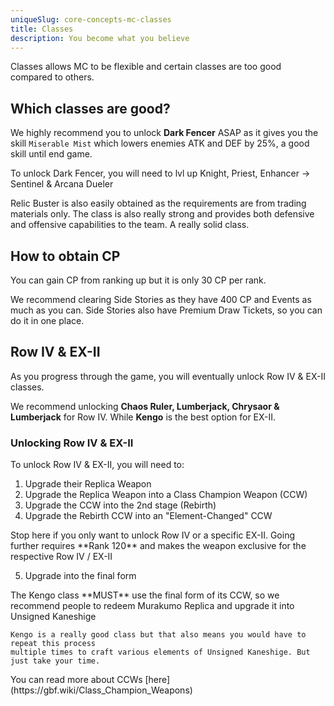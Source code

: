 ```yaml
---
uniqueSlug: core-concepts-mc-classes
title: Classes
description: You become what you believe
---
```


Classes allows MC to be flexible and certain classes are too good compared to others.

## Which classes are good?

We highly recommend you to unlock **Dark Fencer** ASAP as it gives you the skill `Miserable Mist`
which lowers enemies ATK and DEF by 25%, a good skill until end game.

<Callout type="default">
    To unlock Dark Fencer, you will need to lvl up Knight,
    Priest, Enhancer -> Sentinel & Arcana Dueler
</Callout>

Relic Buster is also easily obtained as the requirements are from trading materials only.
The class is also really strong and provides both defensive and offensive capabilities to the team. A really solid class.

## How to obtain CP

You can gain CP from ranking up but it is only 30 CP per rank.

We recommend clearing Side Stories as they have 400 CP and Events as much as you can.
Side Stories also have Premium Draw Tickets, so you can do it in one place.

## Row IV & EX-II

As you progress through the game, you will eventually unlock Row IV & EX-II classes.

We recommend unlocking **Chaos Ruler, Lumberjack, Chrysaor & Lumberjack** for Row IV.
While **Kengo** is the best option for EX-II.

### Unlocking Row IV & EX-II

To unlock Row IV & EX-II, you will need to:

1. Upgrade their Replica Weapon
2. Upgrade the Replica Weapon into a Class Champion Weapon (CCW)
3. Upgrade the CCW into the 2nd stage (Rebirth)
4. Upgrade the Rebirth CCW into an "Element-Changed" CCW

<Callout type="danger">
    Stop here if you only want to unlock Row IV or a
    specific EX-II. Going further requires **Rank 120** and
    makes the weapon exclusive for the respective Row IV /
    EX-II
</Callout>

5. Upgrade into the final form

<Callout type="warning">
    The Kengo class **MUST** use the final form of its CCW,
    so we recommend people to redeem Murakumo Replica and upgrade it into Unsigned Kaneshige

    Kengo is a really good class but that also means you would have to repeat this process
    multiple times to craft various elements of Unsigned Kaneshige. But just take your time.

</Callout>

<Callout type="default">
    You can read more about CCWs
    [here](https://gbf.wiki/Class_Champion_Weapons)
</Callout>
